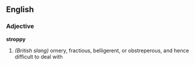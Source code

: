 ==English==
===Adjective=== 
'''stroppy''' 
# ''(British slang)'' ornery, fractious, belligerent, or obstreperous, and hence difficult to deal with